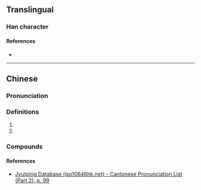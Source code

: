 {{character info}}
==Translingual==

===Han character===
{{Han char|rn=46|rad=山|as=05|sn=8|four=|canj=UOS,XUOS|ids=⿰山乍}}

====References====
* {{Han ref|kx=0308.350|dkj=07958|dj=0608.210|hdz=10767.090|uh=5C9E|ud=23710}}

----

==Chinese==
{{zh-forms}}

===Pronunciation===
{{zh-pron
|m=zuò
|c=zok3,zok6
|cat=
}}

===Definitions===
{{zh-hanzi}}

# {{zh-used2|p}}
# {{zh-alt-form|岝}}

===Compounds===
{{zh-der|岞崿}}

====References====
* [http://www.iso10646hk.net/jp/document/download.jsp Jyutping Database (iso10646hk.net) - Cantonese Pronunciation List (Part 2), p. 99]